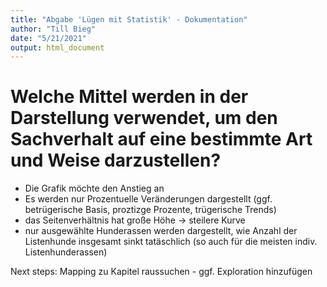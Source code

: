 ```yaml
---
title: "Abgabe 'Lügen mit Statistik' - Dokumentation"
author: "Till Bieg"
date: "5/21/2021"
output: html_document
---
```


# Welche Mittel werden in der Darstellung verwendet, um den Sachverhalt auf eine bestimmte Art und Weise darzustellen?

* Die Grafik möchte den Anstieg an 
* Es werden nur Prozentuelle Veränderungen dargestellt (ggf. betrügerische Basis, proztizge Prozente, trügerische Trends)
* das Seitenverhältnis hat große Höhe -> steilere Kurve
* nur ausgewählte Hunderassen werden dargestellt, wie Anzahl der Listenhunde insgesamt sinkt tatäschlich (so auch für die meisten indiv. Listenhunderassen)

Next steps: Mapping zu Kapitel raussuchen - ggf. Exploration hinzufügen
